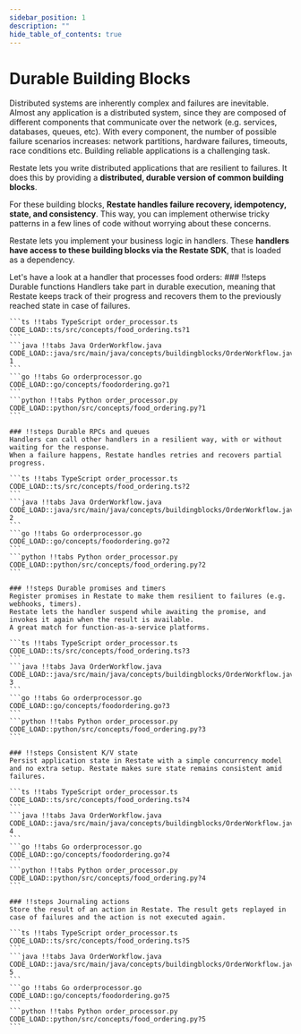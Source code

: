 ```yaml
---
sidebar_position: 1
description: ""
hide_table_of_contents: true
---
```



# Durable Building Blocks

<Admonition type="note" icon="💡" title="Context">
    Distributed systems are inherently complex and failures are inevitable.
    Almost any application is a distributed system, since they are composed of different components that communicate over the network (e.g. services, databases, queues, etc).
    With every component, the number of possible failure scenarios increases: network partitions, hardware failures, timeouts, race conditions etc.
    Building reliable applications is a challenging task.
</Admonition>

Restate lets you write distributed applications that are resilient to failures.
It does this by providing a **distributed, durable version of common building blocks**.

For these building blocks, **Restate handles failure recovery, idempotency, state, and consistency**.
This way, you can implement otherwise tricky patterns in a few lines of code without worrying about these concerns.

Restate lets you implement your business logic in handlers.
These **handlers have access to these building blocks via the Restate SDK**, that is loaded as a dependency.

Let's have a look at a handler that processes food orders:
<Scrollycoding>
    ### !!steps Durable functions
    Handlers take part in durable execution, meaning that Restate keeps track of their progress and recovers them to the previously reached state in case of failures.

    ```ts !!tabs TypeScript order_processor.ts
    CODE_LOAD::ts/src/concepts/food_ordering.ts?1
    ```
    ```java !!tabs Java OrderWorkflow.java
    CODE_LOAD::java/src/main/java/concepts/buildingblocks/OrderWorkflow.java?1
    ```
    ```go !!tabs Go orderprocessor.go
    CODE_LOAD::go/concepts/foodordering.go?1
    ```
    ```python !!tabs Python order_processor.py
    CODE_LOAD::python/src/concepts/food_ordering.py?1
    ```

    ### !!steps Durable RPCs and queues
    Handlers can call other handlers in a resilient way, with or without waiting for the response.
    When a failure happens, Restate handles retries and recovers partial progress.

    ```ts !!tabs TypeScript order_processor.ts
    CODE_LOAD::ts/src/concepts/food_ordering.ts?2
    ```
    ```java !!tabs Java OrderWorkflow.java
    CODE_LOAD::java/src/main/java/concepts/buildingblocks/OrderWorkflow.java?2
    ```
    ```go !!tabs Go orderprocessor.go
    CODE_LOAD::go/concepts/foodordering.go?2
    ```
    ```python !!tabs Python order_processor.py
    CODE_LOAD::python/src/concepts/food_ordering.py?2
    ```

    ### !!steps Durable promises and timers
    Register promises in Restate to make them resilient to failures (e.g. webhooks, timers).
    Restate lets the handler suspend while awaiting the promise, and invokes it again when the result is available.
    A great match for function-as-a-service platforms.

    ```ts !!tabs TypeScript order_processor.ts
    CODE_LOAD::ts/src/concepts/food_ordering.ts?3
    ```
    ```java !!tabs Java OrderWorkflow.java
    CODE_LOAD::java/src/main/java/concepts/buildingblocks/OrderWorkflow.java?3
    ```
    ```go !!tabs Go orderprocessor.go
    CODE_LOAD::go/concepts/foodordering.go?3
    ```
    ```python !!tabs Python order_processor.py
    CODE_LOAD::python/src/concepts/food_ordering.py?3
    ```

    ### !!steps Consistent K/V state
    Persist application state in Restate with a simple concurrency model and no extra setup. Restate makes sure state remains consistent amid failures.

    ```ts !!tabs TypeScript order_processor.ts
    CODE_LOAD::ts/src/concepts/food_ordering.ts?4
    ```
    ```java !!tabs Java OrderWorkflow.java
    CODE_LOAD::java/src/main/java/concepts/buildingblocks/OrderWorkflow.java?4
    ```
    ```go !!tabs Go orderprocessor.go
    CODE_LOAD::go/concepts/foodordering.go?4
    ```
    ```python !!tabs Python order_processor.py
    CODE_LOAD::python/src/concepts/food_ordering.py?4
    ```

    ### !!steps Journaling actions
    Store the result of an action in Restate. The result gets replayed in case of failures and the action is not executed again.

    ```ts !!tabs TypeScript order_processor.ts
    CODE_LOAD::ts/src/concepts/food_ordering.ts?5
    ```
    ```java !!tabs Java OrderWorkflow.java
    CODE_LOAD::java/src/main/java/concepts/buildingblocks/OrderWorkflow.java?5
    ```
    ```go !!tabs Go orderprocessor.go
    CODE_LOAD::go/concepts/foodordering.go?5
    ```
    ```python !!tabs Python order_processor.py
    CODE_LOAD::python/src/concepts/food_ordering.py?5
    ```

</Scrollycoding>
